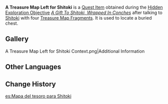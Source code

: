{{Item Infobox
|id           = 101580
|image        = Item Treasure Map.png
|type         = Quest Items
|description  = A complete Treasure Map made from several fragments. It gives off a faint sea-salt scent.
|source1      = Obtained after talking to [[Shitoki]] with 4 [[Treasure Map Fragment (Tsurumi Island)|Treasure Map Fragments]]
}}
'''A Treasure Map Left for Shitoki''' is a [[Quest Item]] obtained during the [[Hidden Exploration Objective]] ''[[A Gift To Shitoki, Wrapped In Conches]]'' after talking to [[Shitoki]] with four [[Treasure Map Fragment (Tsurumi Island)|Treasure Map Fragments]]. It is used to locate a buried chest.

==Gallery==
<gallery>
A Treasure Map Left for Shitoki Context.png|Additional Information
</gallery>

==Other Languages==
{{Other Languages
|en      = A Treasure Map Left for Shitoki
|zhs     = 留给岻伽的「藏宝图」
|zhs_rm  = Liúgěi Chíjiā de "Cángbǎotú"
|zht     = 留給岻伽的「藏寶圖」
|zht_rm  = Liúgěi Chíjiā de "Cángbǎotú"
|ja      = シトキに残した「宝の地図」
|ja_rm   = Shitoki ni Nokoshita "Takara no Chizu"
|ko      = 시토키에게 남긴 「보물지도」
|es      = Mapa del tesoro para Shitoki
|fr      = Carte au trésor laissée pour Shitoki
|ru      = Оставленная для Ситоки карта сокровищ
|th      = "แผนที่ขุมทรัพย์" ที่ทิ้งไว้ให้ Shitoki
|th_rm   = "Phaenthi Khumsap" thi Thing Wai Hai Shitoki
|vi      = Bản Đồ Kho Báu để lại cho Shitoki
|de      = Eine für Shitoki zurückgelassene Schatzkarte
|id      = Peta Harta Karun yang Ditinggalkan untuk Shitoki
|pt      = Mapa do Tesouro deixado por Shitoki
|tr      = Shitoki'ye Bırakılan Bir Hazine Haritası
|it      = Una mappa del tesoro lasciata per Shitoki
}}

==Change History==
{{Change History|2.2}}

[[es:Mapa del tesoro para Shitoki]]